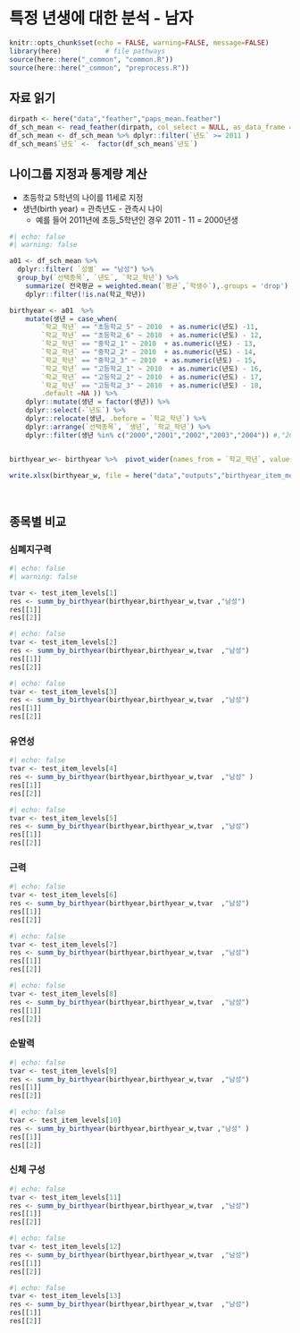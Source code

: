 #  특정 년생에 대한 분석 - 남자

```r
knitr::opts_chunk$set(echo = FALSE, warning=FALSE, message=FALSE)
library(here)           # file pathways
source(here::here("_common", "common.R"))
source(here::here("_common", "preprocess.R"))
```


## 자료 읽기

```r
dirpath <- here("data","feather","paps_mean.feather")
df_sch_mean <- read_feather(dirpath, col_select = NULL, as_data_frame = TRUE, mmap = TRUE)
df_sch_mean <- df_sch_mean %>% dplyr::filter(`년도` >= 2011 ) 
df_sch_mean$`년도` <-  factor(df_sch_mean$`년도`)
```


## 나이그룹 지정과 통계량 계산

- 초등학교 5학년의 나이를 11세로 지정
- 생년(birth year) = 관측년도 - 관측시 나이 
   + 예를 들어 2011년에 초등_5학년인 경우 2011 - 11 = 2000년생
   
```r
#| echo: false
#| warning: false

a01 <- df_sch_mean %>%
  dplyr::filter( `성별` == "남성") %>% 
  group_by(`선택종목`, `년도`, `학교_학년`) %>% 
    summarize( 전국평균 = weighted.mean(`평균`,`학생수`),.groups = 'drop') %>%
    dplyr::filter(!is.na(학교_학년))

birthyear <- a01  %>% 
    mutate(생년 = case_when(
        `학교_학년` == "초등학교_5" ~ 2010  + as.numeric(년도) -11,
        `학교_학년` == "초등학교_6" ~ 2010  + as.numeric(년도) - 12,
        `학교_학년` == "중학교_1" ~ 2010  + as.numeric(년도) - 13,
        `학교_학년` == "중학교_2" ~ 2010  + as.numeric(년도) - 14,
        `학교_학년` == "중학교_3" ~ 2010  + as.numeric(년도) - 15,
        `학교_학년` == "고등학교_1" ~ 2010  + as.numeric(년도) - 16,
        `학교_학년` == "고등학교_2" ~ 2010  + as.numeric(년도) - 17,
        `학교_학년` == "고등학교_3" ~ 2010  + as.numeric(년도) - 18,
        .default =NA )) %>%
    dplyr::mutate(생년 = factor(생년)) %>%
    dplyr::select(-`년도`) %>%
    dplyr::relocate(생년, .before = `학교_학년`) %>%
    dplyr::arrange(`선택종목`, `생년`, `학교_학년`) %>%
    dplyr::filter(생년 %in% c("2000","2001","2002","2003","2004")) #,"2005","2006","2007","2008","2009"))


birthyear_w<- birthyear %>%  pivot_wider(names_from = `학교_학년`, values_from = 전국평균) 

write.xlsx(birthyear_w, file = here("data","outputs","birthyear_item_mean_male.xlsx"))

  

```

## 종목별 비교

### 심폐지구력

```r
#| echo: false
#| warning: false

tvar <- test_item_levels[1]
res <- summ_by_birthyear(birthyear,birthyear_w,tvar ,"남성")
res[[1]]
res[[2]]
```

```r
#| echo: false
tvar <- test_item_levels[2]
res <- summ_by_birthyear(birthyear,birthyear_w,tvar  ,"남성")
res[[1]]
res[[2]]
```


```r
#| echo: false
tvar <- test_item_levels[3]
res <- summ_by_birthyear(birthyear,birthyear_w,tvar  ,"남성")
res[[1]]
res[[2]]
```

### 유연성

```r
#| echo: false
tvar <- test_item_levels[4]
res <- summ_by_birthyear(birthyear,birthyear_w,tvar  ,"남성" )
res[[1]]
res[[2]]
```

```r
#| echo: false
tvar <- test_item_levels[5]
res <- summ_by_birthyear(birthyear,birthyear_w,tvar  ,"남성")
res[[1]]
res[[2]]
```

### 근력

```r
#| echo: false
tvar <- test_item_levels[6]
res <- summ_by_birthyear(birthyear,birthyear_w,tvar  ,"남성")
res[[1]]
res[[2]]
```

```r
#| echo: false
tvar <- test_item_levels[7]
res <- summ_by_birthyear(birthyear,birthyear_w,tvar  ,"남성")
res[[1]]
res[[2]]
```

```r
#| echo: false
tvar <- test_item_levels[8]
res <- summ_by_birthyear(birthyear,birthyear_w,tvar  ,"남성")
res[[1]]
res[[2]]
```


### 순발력

```r
#| echo: false
tvar <- test_item_levels[9]
res <- summ_by_birthyear(birthyear,birthyear_w,tvar  ,"남성")
res[[1]]
res[[2]]
```

```r
#| echo: false
tvar <- test_item_levels[10]
res <- summ_by_birthyear(birthyear,birthyear_w,tvar ,"남성" )
res[[1]]
res[[2]]
```


### 신체 구성

```r
#| echo: false
tvar <- test_item_levels[11]
res <- summ_by_birthyear(birthyear,birthyear_w,tvar  ,"남성")
res[[1]]
res[[2]]
```

```r
#| echo: false
tvar <- test_item_levels[12]
res <- summ_by_birthyear(birthyear,birthyear_w,tvar  ,"남성")
res[[1]]
res[[2]]
```


```r
#| echo: false
tvar <- test_item_levels[13]
res <- summ_by_birthyear(birthyear,birthyear_w,tvar  ,"남성")
res[[1]]
res[[2]]
```
